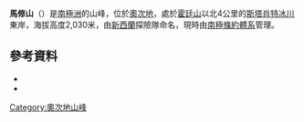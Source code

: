 {{coord|81|41|S|159|57|E|source:GNIS|display=title}}

'''馬修山'''（{{lang-en|Mount Mathew}}）是[[南極洲|南極洲]]的山峰，位於[[奧次地|奧次地]]，處於[[霍廷山|霍廷山]]以北4公里的[[斯塔肖特冰川|斯塔肖特冰川]]東岸，海拔高度2,030米，由[[新西蘭|新西蘭]]探險隊命名，現時由[[南極條約體系|南極條約體系]]管理。

==參考資料==
*{{cite gnis | type = antarid | id = 9546| name = Mount Mathew | accessdate = 2013-08-28}}
*{{usgs-gazetteer|id=9546}}

{{DEFAULTSORT:Mount Mathew}}
[[Category:奧次地山峰|Category:奧次地山峰]]


{{OatesLand-geo-stub}}